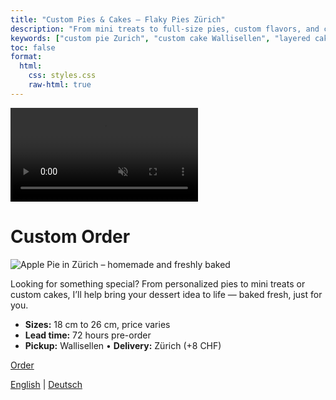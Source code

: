 ```yaml
---
title: "Custom Pies & Cakes – Flaky Pies Zürich"
description: "From mini treats to full-size pies, custom flavors, and cakes — made to order for any occasion."
keywords: ["custom pie Zurich", "custom cake Wallisellen", "layered cake Zurich", "cheesecake Zurich", "brownies Zurich", "blondies Zurich", "order American dessert Zurich", "personalized bakery Switzerland", "made-to-order pies Zurich", "handmade cakes Zurich"]
toc: false
format:
  html:
    css: styles.css
    raw-html: true 
---
```

<!-- Desktop background video -->
<div class="background-video-container">
  <video autoplay muted loop playsinline>
    <source src="../Backgroundrotating.mp4" type="video/mp4">
  </video>
</div>

# Custom Order

<div class="pie-layout">

<img src="images/Custom-order-cake-pie-zurich.jpeg"
       alt="Apple Pie in Zürich – homemade and freshly baked"
       class="pie-photo" loading="lazy">

<div class="pie-text">
<p>
      Looking for something special? From personalized pies to mini treats or custom cakes, I’ll help bring your dessert idea to life — baked fresh, just for you.
</p>
<ul>
<li><strong>Sizes:</strong> 18 cm to 26 cm, price varies</li>
<li><strong>Lead time:</strong> 72 hours pre-order</li>
<li><strong>Pickup:</strong> Wallisellen • <strong>Delivery:</strong> Zürich (+8 CHF)</li>
</ul>
<div class="nav-button">
  <a href="order-pies-zurich.qmd" class="btn-link">Order</a>
</div>
</div>

</div>



<div class="content-overlay">



<script type="application/ld+json">
{
  "@context": "https://schema.org",
  "@type": "Bakery",
  "name": "Flaky",
  "image": "https://yourdomain.com/logo_website.png",
  "address": {
    "@type": "PostalAddress",
    "addressLocality": "Zürich",
    "addressCountry": "CH"
  },
  "servesCuisine": "American desserts",
  "url": "https://yourdomain.com",
  "description": "Flaky is a home-based microbakery in Zürich, baking handmade American-style pies such as pumpkin pie, cinnamon apple crumble, and pecan pie."
}
</script>


<div class="language-switch">
  <a href="custom-pie-cake-zurich.html">English</a> |
  <a href="de/custom-pie-cake-zurich.html">Deutsch</a>
</div>



<div class="footer-heart">
  <i class="fas fa-heart"></i>
</div>


<script>
document.addEventListener("DOMContentLoaded", function() {
  const navLinks = document.querySelectorAll('.navbar-nav .nav-link');
  const navbarCollapse = document.querySelector('.navbar-collapse');

  navLinks.forEach(function(link) {
    link.addEventListener('click', function() {
      if (navbarCollapse.classList.contains('show')) {
        // collapse the menu
        const collapse = new bootstrap.Collapse(navbarCollapse);
        collapse.hide();
      }
    });
  });
});
</script>
